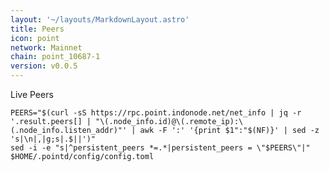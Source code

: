 ```yaml
---
layout: '~/layouts/MarkdownLayout.astro'
title: Peers
icon: point
network: Mainnet
chain: point_10687-1
version: v0.0.5
---
```


Live Peers 

```
PEERS="$(curl -sS https://rpc.point.indonode.net/net_info | jq -r '.result.peers[] | "\(.node_info.id)@\(.remote_ip):\(.node_info.listen_addr)"' | awk -F ':' '{print $1":"$(NF)}' | sed -z 's|\n|,|g;s|.$||')"
sed -i -e "s|^persistent_peers *=.*|persistent_peers = \"$PEERS\"|" $HOME/.pointd/config/config.toml
```